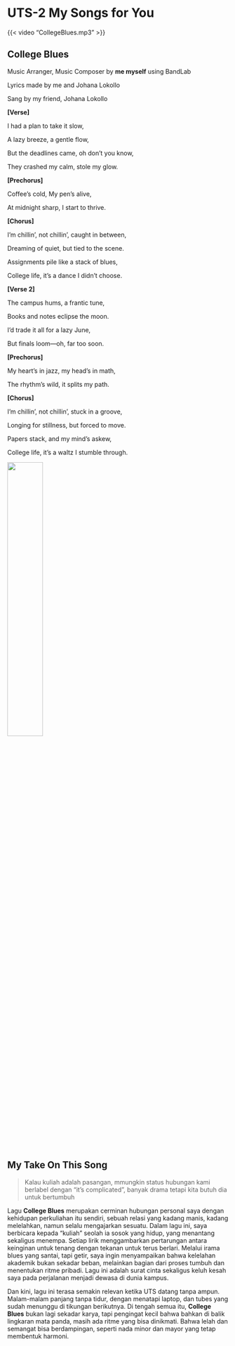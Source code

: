 # UTS-2 My Songs for You





{{< video "CollegeBlues.mp3" >}}

## College Blues

Music Arranger, Music Composer by **me myself** using BandLab 

Lyrics made by me and Johana Lokollo 

Sang by my friend, Johana Lokollo 



**[Verse]**

I had a plan to take it slow,

A lazy breeze, a gentle flow,

But the deadlines came, oh don’t you know,

They crashed my calm, stole my glow.

**[Prechorus]**

Coffee’s cold, My pen’s alive,

At midnight sharp, I start to thrive.

**[Chorus]**

I’m chillin’, not chillin’, caught in between,

Dreaming of quiet, but tied to the scene.

Assignments pile like a stack of blues,

College life, it’s a dance I didn’t choose.

**[Verse 2]**

The campus hums, a frantic tune,

Books and notes eclipse the moon.

I’d trade it all for a lazy June,

But finals loom—oh, far too soon.

**[Prechorus]**

My heart’s in jazz, my head’s in math,

The rhythm’s wild, it splits my path.

**[Chorus]**

I’m chillin’, not chillin’, stuck in a groove,

Longing for stillness, but forced to move.

Papers stack, and my mind’s askew,

College life, it’s a waltz I stumble through.


![](../images/fancydivider.png){width=40% fig-align="center"}

## My Take On This Song 
> Kalau kuliah adalah pasangan, mmungkin status hubungan kami berlabel dengan "it's complicated", banyak drama tetapi kita butuh dia untuk bertumbuh 


Lagu **College Blues** merupakan cerminan hubungan personal saya dengan kehidupan perkuliahan itu sendiri, sebuah relasi yang kadang manis, kadang melelahkan, namun selalu mengajarkan sesuatu. Dalam lagu ini, saya berbicara kepada "kuliah" seolah ia sosok yang hidup, yang menantang sekaligus menempa. Setiap lirik menggambarkan pertarungan antara keinginan untuk tenang dengan tekanan untuk terus berlari. Melalui irama blues yang santai, tapi getir, saya ingin menyampaikan bahwa kelelahan akademik bukan sekadar beban, melainkan bagian dari proses tumbuh dan menentukan ritme pribadi. Lagu ini adalah surat cinta sekaligus keluh kesah saya pada perjalanan menjadi dewasa di dunia kampus. 

Dan kini, lagu ini terasa semakin relevan ketika UTS datang tanpa ampun. Malam-malam panjang tanpa tidur, dengan menatapi laptop, dan tubes yang sudah menunggu di tikungan berikutnya. Di tengah semua itu, **College Blues** bukan lagi sekadar karya, tapi pengingat kecil bahwa bahkan di balik lingkaran mata panda, masih ada ritme yang bisa dinikmati. Bahwa lelah dan semangat bisa berdampingan, seperti nada minor dan mayor yang tetap membentuk harmoni. 